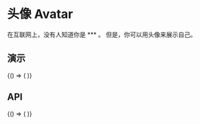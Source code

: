 
# 头像 Avatar

在互联网上，没有人知道你是 *** 。 但是，你可以用头像来展示自己。

## 演示

<BrowserOnly>
  {() => (<ThemeProvider>
    <Grid xGap={16} cols={2} style={{
      alignItems: 'flex-start'
    }}>
    <Grid cols={1} yGap={16}>
      <CodeBlock title="尺寸"
                 description={"头像有 `tiny`、`small`、`default` 和 `large` 大小，也可以自己设定尺寸。"}
                 code={String(SizeCode)}>
        <Size />
      </CodeBlock>
      <CodeBlock title="颜色"
                 description={"你可以把它设成某种和你爱吃的东西有关的颜色。"}
                 code={String(ColorCode)}>
        <Color />
      </CodeBlock>
    </Grid>
      <Grid cols={1} yGap={16}>
        <CodeBlock title="尺寸"
                   description={"头像也可以是圆的。"}
                   code={String(ShapeCode)}>
          <Shape />
        </CodeBlock>
        <CodeBlock title="名称"
                   description={"会根据提供的名字自动显示名称。"}
                   code={String(NameCode)}>
          <Name />
        </CodeBlock>
        <CodeBlock title="字号"
                   description={"字号会根据内容文字自动调整。"}
                   code={String(FontSizeCode)}>
          <FontSize />
        </CodeBlock>
      </Grid>
    </Grid>
  </ThemeProvider>)}
</BrowserOnly>

## API
<BrowserOnly>
  {() => (
    <ThemeProvider>
      <Api />
    </ThemeProvider>
  )}
</BrowserOnly>
